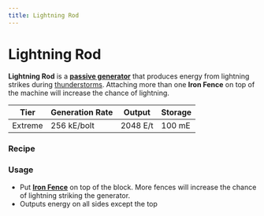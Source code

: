 ```yaml
---
title: Lightning Rod
---
```


<ItemImage file="lightning_rod" alt="Lightning Rod" size="200" />

# Lightning Rod

**Lightning Rod** is a **[passive generator](/docs/blocks/generators/passive_generators)** that produces energy from lightning strikes during [thunderstorms](http://minecraft.gamepedia.com/Thunderstorm). Attaching more than one **Iron Fence** on top of the machine will increase the chance of lightning.

| Tier    | Generation Rate | Output    | Storage |
|---------|------------------|-----------|---------|
| Extreme | 256 kE/bolt      | 2048 E/t  | 100 mE  |

### Recipe

<CraftingTable recipe="input techreborn:energy_flow_chip techreborn:advanced_machine_casing techreborn:energy_flow_chip input techreborn:advanced_machine_casing techreborn:energy_flow_chip techreborn:advanced_machine_casing input techreborn:energy_flow_chip techreborn:advanced_machine_casing techreborn:energy_flow_chip output techreborn:lightning_rod"/>

### Usage

- Put **[Iron Fence](/img/mods/techreborn/iron_fence)** on top of the block. More fences will increase the chance of lightning striking the generator.  
- Outputs energy on all sides except the top

